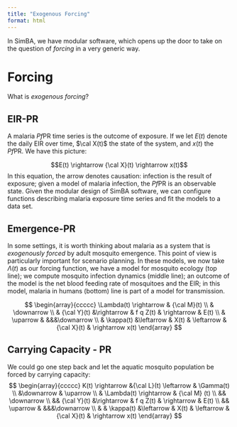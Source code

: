 ```yaml
---
title: "Exogenous Forcing"
format: html
---
```


In SimBA, we have modular software, which opens up the door to take on the question of *forcing* in a very generic way.

# Forcing

What is *exogenous forcing*?

## EIR-PR

A malaria *Pf*PR time series is the outcome of exposure. If we let $E(t)$ denote the daily EIR over time, $\cal X(t)$ the state of the system, and $x(t)$ the *Pf*PR. We have this picture:

$$E(t) \rightarrow {\cal X}(t) \rightarrow x(t)$$ In this equation, the arrow denotes causation: infection is the result of exposure; given a model of malaria infection, the *Pf*PR is an observable state. Given the modular design of SimBA software, we can configure functions describing malaria exposure time series and fit the models to a data set.

## Emergence-PR

In some settings, it is worth thinking about malaria as a system that is *exogenously forced* by adult mosquito emergence. This point of view is particularly important for scenario planning. In these models, we now take $\Lambda(t)$ as our forcing function, we have a model for mosquito ecology (top line); we compute mosquito infection dynamics (middle line); an outcome of the model is the net blood feeding rate of mosquitoes and the EIR; in this model, malaria in humans (bottom) line is part of a model for transmission.

$$ 
\begin{array}{ccccc}
\Lambda(t) \rightarrow & {\cal M}(t) \\
& \downarrow \\
& {\cal Y}(t) &\rightarrow & f q Z(t) & \rightarrow & E(t)   \\
   &  \uparrow &   &&&\downarrow  \\
   &  \kappa(t) &\leftarrow & X(t) & \leftarrow  & {\cal X}(t) & \rightarrow x(t)
\end{array}
$$

## Carrying Capacity - PR

We could go one step back and let the aquatic mosquito population be forced by carrying capacity:\
$$ 
\begin{array}{ccccc}
K(t) \rightarrow &{\cal L}(t) \leftarrow & \Gamma(t) \\
 &\downarrow & \uparrow \\
& \Lambda(t) \rightarrow & {\cal M}
(t) \\
&& \downarrow \\
&& {\cal Y}(t) &\rightarrow & f q Z(t) & \rightarrow & E(t)   \\
&&  \uparrow &   &&&\downarrow  \\
&   &  \kappa(t) &\leftarrow & X(t) & \leftarrow  & {\cal X}(t) & \rightarrow x(t)
\end{array}
$$
